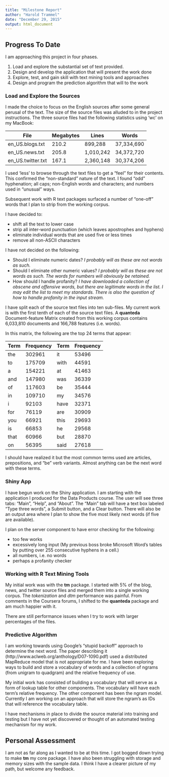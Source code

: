 ```yaml
---
title: "Milestone Report"
author: "Harold Trammel"
date: "December 29, 2015"
output: html_document
---
```


## Progress To Date

I am approaching this project in four phases.

1. Load and explore the substantial set of text provided.
2. Design and develop the application that will present the work done
3. Explore, test, and gain skill with text mining tools and approaches
4. Design and program the prediction algorithm that will to the work

### Load and Explore the Sources

I made the choice to focus on the English sources after some general perusal of the text.  The size of the source files was alluded to in the project instructions.  The three source files had the following statistics using 'wc' on my MacBook:

File | Megabytes | Lines | Words
-----|-----------|-------|------
en_US.blogs.txt|210.2|899,288|37,334,690
en_US.news.txt|205.8|1,010,242|34,372,720
en_US.twitter.txt|167.1|2,360,148|30,374,206

I used 'less' to browse through the text files to get a "feel" for their contents.  This confirmed the "non-standard" nature of the text.  I found "odd" hyphenation; all caps; non-English words and characters; and numbers used in "unusual" ways.

Subsequent work with R text packages surfaced a number of "one-off" words that I plan to strip from the working corpus.

I have decided to:

* shift all the text to lower case
* strip all inter-word punctuation (which leaves apostrophes and hyphens)
* eliminate individual words that are used five or less times
* remove all non-ASCII characters

I have not decided on the following:

* Should I eliminate numeric dates? _I probably will as these are not words as such._
* Should I eliminate other numeric values? _I probably will as these are not words as such.  The words for numbers will obviously be retained._
* How should I handle profanity? _I have downloaded a collection of obscene and offensive words, but there are legitimate words in the list.  I may edit the list to meet my standards.  There is also the question of how to handle profanity in the input stream._

I have split each of the source text files into ten sub-files.  My current work is with the first tenth of each of the source text files.  A __quanteda__ Document-feature Matrix created from this working corpus contains 6,033,810 documents and 166,788 features (i.e. words).

In this matrix, the following are the top 24 terms that appear:

Term | Frequency|Term | Frequency
-----|----------|-----|----------
the|302961|it|53496
to|175709|with|44591
a|154221|at|41463
and|147980|was|36339
of|117603|be|35444
in|109710|my|34576
i|92103|have|32371
for|76119|are|30909
you|66921|this|29693
is|66853|he|29568
that|60966|but|28870
on|56395|said|27618

I should have realized it but the most common terms used are articles, prepositions, and "be" verb variants. Almost anything can be the next word with these terms.

### Shiny App

I have begun work on the Shiny application.  I am starting with the application I produced for the Data Products course.  The user will see three tabs: "Main", "Help", and "About".  The "Main" tab will have a text box labeled "Type three words", a Submit button, and a Clear button. There will also be an output area where I plan to show the five most likely next words (if five are available).

I plan on the server component to have error checking for the following:

* too few works
* excessively long input (My previous boss broke Microsoft Word's tables by putting over 255 consecutive hyphens in a cell.)
* all numbers, i.e. no words
* perhaps a profanity checker

### Working with R Text Mining Tools

My initial work was with the __tm__ package. I started with 5% of the blog, news, and twitter source files and merged them into a single working corpus.  The _tokenization_ and _dtm_ performance was painful.  From comments in the Coursera forums, I shifted to the __quanteda__ package and am much happier with it.

There are still performance issues when I try to work with larger percentages of the files.

### Predictive Algorithm

I am working towards using Google's "stupid backoff" approach to determine the next word.  The paper describing it (http://www.aclweb.org/anthology/D07-1090.pdf) used a distributed MapReduce model that is not appropriate for me.  I have been exploring ways to build and store a vocabulary of words and a collection of ngrams (from unigram to quadgram) and the relative frequency of use.  

My initial work has consisted of building a vocabulary that will serve as a form of lookup table for other components.  The vocabulary will have each term's relative frequency.  The other component has been the ngram model.  Currently I am working on an approach that will store the ngram's as IDs that will reference the vocabulary table.

I have mechanisms in place to divide the source material into training and testing but I have not yet discovered or thought of an automated testing mechanism for my work.

## Personal Assessment

I am not as far along as I wanted to be at this time.  I got bogged down trying to make __tm__ my core package.  I have also been struggling with storage and memory sizes with the sample data.  I think I have a clearer picture of my path, but welcome any feedback.


